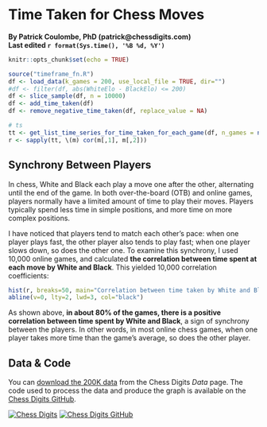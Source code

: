 # Time Taken for Chess Moves
**By Patrick Coulombe, PhD (patrick@chessdigits.com)**  
**Last edited `r format(Sys.time(), '%B %d, %Y')`**


```r
knitr::opts_chunk$set(echo = TRUE)
```
```r
source("timeframe_fn.R")
df <- load_data(k_games = 200, use_local_file = TRUE, dir="")
#df <- filter(df, abs(WhiteElo - BlackElo) <= 200)
df <- slice_sample(df, n = 10000)
df <- add_time_taken(df)
df <- remove_negative_time_taken(df, replace_value = NA)

# ts
tt <- get_list_time_series_for_time_taken_for_each_game(df, n_games = nrow(df)) # time taken
r <- sapply(tt, \(m) cor(m[,1], m[,2]))
```

## Synchrony Between Players

In chess, White and Black each play a move one after the other, alternating until the end of the game. In both over-the-board (OTB) and online games, players normally have a limited amount of time to play their moves. Players typically spend less time in simple positions, and more time on more complex positions.

I have noticed that players tend to match each other's pace: when one player plays fast, the other player also tends to play fast; when one player slows down, so does the other one. To examine this synchrony, I used 10,000 online games, and calculated **the correlation between time spent at each move by White and Black**. This yielded 10,000 correlation coefficients:

```r
hist(r, breaks=50, main="Correlation between time taken by White and Black at each move", sub="Based on 10k games (Source: ChessDigits.com)", xlab = "Correlation (Pearson's r)", ylab="Number of Chess Games")
abline(v=0, lty=2, lwd=3, col="black")
```

As shown above, **in about 80% of the games, there is a positive correlation between time spent by White and Black**, a sign of synchrony between the players. In other words, in most online chess games, when one player takes more time than the game's average, so does the other player.

## Data & Code

You can [download the 200K data](https://web.chessdigits.com/data) from the Chess Digits *Data* page. The code used to process the data and produce the graph is available on the [Chess Digits GitHub](https://github.com/ChessDigits/timeframe).

[![Chess Digits](https://i.imgur.com/vH2ykFU.png)](https://www.chessdigits.com)
[![Chess Digits GitHub](https://i.imgur.com/kDrGrBN.png)](https://github.com/ChessDigits/timeframe)
